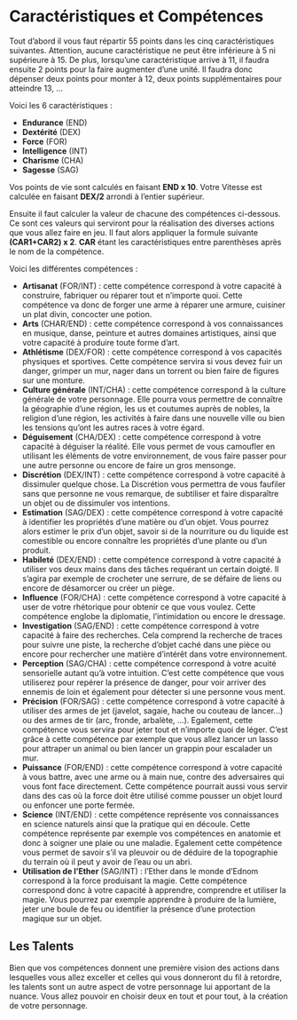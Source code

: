 # Caractéristiques et Compétences

Tout d'abord il vous faut répartir 55 points dans les cinq caractéristiques suivantes. Attention, aucune caractéristique ne peut être inférieure à 5 ni supérieure à 15. De plus, lorsqu'une caractéristique arrive à 11, il faudra ensuite 2 points pour la faire augmenter d'une unité. Il faudra donc dépenser deux points pour monter à 12, deux points supplémentaires pour atteindre 13, ...

Voici les 6 caractéristiques :

- **Endurance** (END)
- **Dextérité** (DEX)
- **Force** (FOR)
- **Intelligence** (INT)
- **Charisme** (CHA)
- **Sagesse** (SAG)

Vos points de vie sont calculés en faisant **END x 10**.
Votre Vitesse est calculée en faisant **DEX/2** arrondi à l'entier supérieur.

Ensuite il faut calculer la valeur de chacune des compétences ci-dessous. Ce sont ces valeurs qui serviront pour la réalisation des diverses actions que vous allez faire en jeu. Il faut alors appliquer la formule suivante **(CAR1+CAR2) x 2**. **CAR** étant les caractéristiques entre parenthèses après le nom de la compétence.

Voici les différentes compétences : 

- **Artisanat** (FOR/INT) : cette compétence correspond à votre capacité à construire, fabriquer ou réparer tout et n'importe quoi. Cette compétence va donc de forger une arme à réparer une armure, cuisiner un plat divin, concocter une potion.
- **Arts** (CHAR/END) : cette compétence correspond à vos connaissances en musique, danse, peinture et autres domaines artistiques, ainsi que votre capacité à produire toute forme d'art.
- **Athlétisme** (DEX/FOR) : cette compétence correspond à vos capacités physiques et sportives. Cette compétence servira si vous devez fuir un danger, grimper un mur, nager dans un torrent ou bien faire de figures sur une monture. 
- **Culture générale** (INT/CHA) : cette compétence correspond à la culture générale de votre personnage. Elle pourra vous permettre de connaître la géographie d'une région, les us et coutumes auprès de nobles, la religion d'une région, les activités à faire dans une nouvelle ville ou bien les tensions qu'ont les autres races à votre égard.
- **Déguisement** (CHA/DEX) : cette compétence correspond à votre capacité à déguiser la réalité. Elle vous permet de vous camoufler en utilisant les éléments de votre environnement, de vous faire passer pour une autre personne ou encore de faire un gros mensonge. 
- **Discrétion** (DEX/INT) : cette compétence correspond à votre capacité à dissimuler quelque chose. La Discrétion vous permettra de vous faufiler sans que personne ne vous remarque, de subtiliser et faire disparaître un objet ou de dissimuler vos intentions.
- **Estimation** (SAG/DEX) : cette compétence correspond à votre capacité à identifier les propriétés d'une matière ou d'un objet. Vous pourrez alors estimer le prix d'un objet, savoir si de la nourriture ou du liquide est comestible ou encore connaître les propriétés d'une plante ou d'un produit. 
- **Habileté** (DEX/END) : cette compétence correspond à votre capacité à utiliser vos deux mains dans des tâches requérant un certain doigté. Il s'agira par exemple de crocheter une serrure, de se défaire de liens ou encore de désamorcer ou créer un piège. 
- **Influence** (FOR/CHA) : cette compétence correspond à votre capacité à user de votre rhétorique pour obtenir ce que vous voulez. Cette compétence englobe la diplomatie, l'intimidation ou encore le dressage.
- **Investigation** (SAG/END) : cette compétence correspond à votre capacité à faire des recherches. Cela comprend la recherche de traces pour suivre une piste, la recherche d'objet caché dans une pièce ou encore pour rechercher une matière d'intérêt dans votre environnement.
- **Perception** (SAG/CHA) : cette compétence correspond à votre acuité sensorielle autant qu'à votre intuition. C'est cette compétence que vous utiliserez pour repérer la présence de danger, pour voir arriver des ennemis de loin et également pour détecter si une personne vous ment.
- **Précision** (FOR/SAG) : cette compétence correspond à votre capacité à utiliser des armes de jet (javelot, sagaie, hache ou couteau de lancer...) ou des armes de tir (arc, fronde, arbalète, ...). Egalement, cette compétence vous servira pour jeter tout et n'importe quoi de léger. C'est grâce à cette compétence par exemple que vous allez lancer un lasso pour attraper un animal ou bien lancer un grappin pour escalader un mur.
- **Puissance** (FOR/END) : cette compétence correspond à votre capacité à vous battre, avec une arme ou à main nue, contre des adversaires qui vous font face directement. Cette compétence pourrait aussi vous servir dans des cas où la force doit être utilisé comme pousser un objet lourd ou enfoncer une porte fermée.
- **Science** (INT/END) : cette compétence représente vos connaissances en science naturels ainsi que la pratique qui en découle. Cette compétence représente par exemple vos compétences en anatomie et donc à soigner une plaie ou une maladie. Egalement cette compétence vous permet de savoir s'il va pleuvoir ou de déduire de la topographie du terrain où il peut y avoir de l'eau ou un abri.
- **Utilisation de l'Ether** (SAG/INT) : l'Ether dans le monde d'Ednom correspond à la force produisant la magie. Cette compétence correspond donc à votre capacité à apprendre, comprendre et utiliser la magie. Vous pourrez par exemple apprendre à produire de la lumière, jeter une boule de feu ou identifier la présence d'une protection magique sur un objet. 

## Les Talents

Bien que vos compétences donnent une première vision des actions dans lesquelles vous allez exceller et celles qui vous donneront du fil à retordre, les talents sont un autre aspect de votre personnage lui apportant de la nuance. Vous allez pouvoir en choisir deux en tout et pour tout, à la création de votre personnage. 

